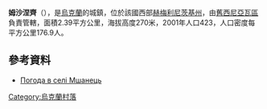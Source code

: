 {{coord|49|45|10|N|27|44|17|E|scale:100000|display=title}}

'''姆沙涅齊'''（{{lang-uk|Мшанець}}），是[[烏克蘭|烏克蘭]]的城鎮，位於該國西部[[赫梅利尼茨基州|赫梅利尼茨基州]]，由[[舊西尼亞瓦區|舊西尼亞瓦區]]負責管轄，面積2.39平方公里，海拔高度270米，2001年人口423，人口密度每平方公里176.9人。

==參考資料==
* [http://weather.in.ua/ua/hmel'nickaja/16489 Погода в селі Мшанець]{{Wayback|url=http://weather.in.ua/ua/hmel'nickaja/16489 |date=20160305215203 }}

{{Ukraine-geo-stub}}
[[Category:烏克蘭村落|Category:烏克蘭村落]]